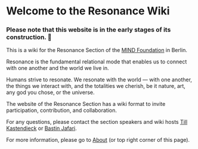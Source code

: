 # Welcome to the Resonance Wiki

### Please note that this website is in the early stages of its construction. 🚧

This is a wiki for the Resonance Section of the [MIND Foundation](https://www.mind-foundation.org/) in Berlin. 

Resonance is the fundamental relational mode that enables us to connect with one another and the world we live in.

Humans strive to resonate. We resonate with the world — with one another, the things we interact with, and the totalities we cherish, be it nature, art, any god you chose, or the universe. 

The website of the Resonance Section has a wiki format to invite participation, contribution, and collaboration. 

For any questions, please contact the section speakers and wiki hosts [Till Kastendieck](mailto:till.kastendieck@hu-berlin.de) or [Bastin Jafari](mailto:bastinjafari@gmail.com).

For more information, please go to [About](https://www.resonance.wiki/section/about) (or top right corner of this page).
